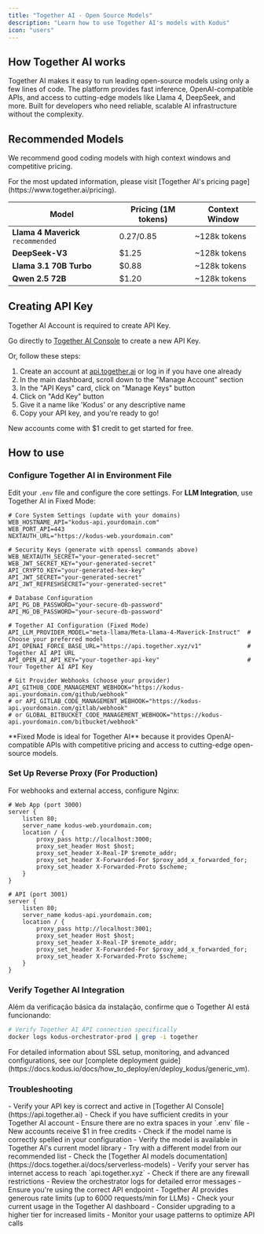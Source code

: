 ```yaml
---
title: "Together AI - Open Source Models"
description: "Learn how to use Together AI's models with Kodus"
icon: "users"
---
```


## How Together AI works

Together AI makes it easy to run leading open-source models using only a few lines of code. The platform provides fast inference, OpenAI-compatible APIs, and access to cutting-edge models like Llama 4, DeepSeek, and more. Built for developers who need reliable, scalable AI infrastructure without the complexity.

## Recommended Models

We recommend good coding models with high context windows and competitive pricing.

<Info>
  For the most updated information, please visit [Together AI's pricing page](https://www.together.ai/pricing).
</Info>

| Model                              | Pricing (1M tokens) | Context Window |
| ---------------------------------- | ------------------- | -------------- |
| **Llama 4 Maverick** `recommended` | $0.27/$0.85         | ~128k tokens   |
| **DeepSeek-V3**                    | $1.25               | ~128k tokens   |
| **Llama 3.1 70B Turbo**            | $0.88               | ~128k tokens   |
| **Qwen 2.5 72B**                   | $1.20               | ~128k tokens   |

## Creating API Key

<Warning>Together AI Account is required to create API Key.</Warning>

Go directly to [Together AI Console](https://api.together.ai) to create a new API Key.

Or, follow these steps:

1. Create an account at [api.together.ai](https://api.together.ai) or log in if you have one already
2. In the main dashboard, scroll down to the "Manage Account" section  
3. In the "API Keys" card, click on "Manage Keys" button
4. Click on "Add Key" button 
5. Give it a name like 'Kodus' or any descriptive name
6. Copy your API key, and you're ready to go!

<Info>
  New accounts come with $1 credit to get started for free.
</Info>

## How to use

<Snippet file="deploy-basic-setup.mdx" />

### Configure Together AI in Environment File

Edit your `.env` file and configure the core settings. For **LLM Integration**, use Together AI in Fixed Mode:

```env
# Core System Settings (update with your domains)
WEB_HOSTNAME_API="kodus-api.yourdomain.com"    
WEB_PORT_API=443                               
NEXTAUTH_URL="https://kodus-web.yourdomain.com"

# Security Keys (generate with openssl commands above)
WEB_NEXTAUTH_SECRET="your-generated-secret"
WEB_JWT_SECRET_KEY="your-generated-secret"
API_CRYPTO_KEY="your-generated-hex-key"
API_JWT_SECRET="your-generated-secret"
API_JWT_REFRESHSECRET="your-generated-secret"

# Database Configuration
API_PG_DB_PASSWORD="your-secure-db-password"
API_MG_DB_PASSWORD="your-secure-db-password"

# Together AI Configuration (Fixed Mode) 
API_LLM_PROVIDER_MODEL="meta-llama/Meta-Llama-4-Maverick-Instruct"  # Choose your preferred model
API_OPENAI_FORCE_BASE_URL="https://api.together.xyz/v1"             # Together AI API URL  
API_OPEN_AI_API_KEY="your-together-api-key"                         # Your Together AI API Key

# Git Provider Webhooks (choose your provider)
API_GITHUB_CODE_MANAGEMENT_WEBHOOK="https://kodus-api.yourdomain.com/github/webhook"
# or API_GITLAB_CODE_MANAGEMENT_WEBHOOK="https://kodus-api.yourdomain.com/gitlab/webhook"
# or GLOBAL_BITBUCKET_CODE_MANAGEMENT_WEBHOOK="https://kodus-api.yourdomain.com/bitbucket/webhook"
```

<Info>
  **Fixed Mode is ideal for Together AI** because it provides OpenAI-compatible APIs with competitive pricing and access to cutting-edge open-source models.
</Info>

<Snippet file="deploy-installation.mdx" />

### Set Up Reverse Proxy (For Production)

For webhooks and external access, configure Nginx:

```nginx
# Web App (port 3000)
server {
    listen 80;
    server_name kodus-web.yourdomain.com;
    location / {
        proxy_pass http://localhost:3000;
        proxy_set_header Host $host;
        proxy_set_header X-Real-IP $remote_addr;
        proxy_set_header X-Forwarded-For $proxy_add_x_forwarded_for;
        proxy_set_header X-Forwarded-Proto $scheme;
    }
}

# API (port 3001)  
server {
    listen 80;
    server_name kodus-api.yourdomain.com;
    location / {
        proxy_pass http://localhost:3001;
        proxy_set_header Host $host;
        proxy_set_header X-Real-IP $remote_addr;
        proxy_set_header X-Forwarded-For $proxy_add_x_forwarded_for;
        proxy_set_header X-Forwarded-Proto $scheme;
    }
}
```

### Verify Together AI Integration

Além da verificação básica da instalação, confirme que o Together AI está funcionando:

```bash
# Verify Together AI API connection specifically
docker logs kodus-orchestrator-prod | grep -i together
```

<Tip>
  For detailed information about SSL setup, monitoring, and advanced configurations, see our [complete deployment guide](https://docs.kodus.io/docs/how_to_deploy/en/deploy_kodus/generic_vm).
</Tip>

### Troubleshooting

<AccordionGroup>
  <Accordion title="API Key Issues">
    - Verify your API key is correct and active in [Together AI Console](https://api.together.ai)
    - Check if you have sufficient credits in your Together AI account
    - Ensure there are no extra spaces in your `.env` file
    - New accounts receive $1 in free credits
  </Accordion>
  
  <Accordion title="Model Not Found">
    - Check if the model name is correctly spelled in your configuration
    - Verify the model is available in Together AI's current model library
    - Try with a different model from our recommended list
    - Check the [Together AI models documentation](https://docs.together.ai/docs/serverless-models)
  </Accordion>
  
  <Accordion title="Connection Errors">
    - Verify your server has internet access to reach `api.together.xyz`
    - Check if there are any firewall restrictions
    - Review the orchestrator logs for detailed error messages
    - Ensure you're using the correct API endpoint
  </Accordion>
  
  <Accordion title="Rate Limiting">
    - Together AI provides generous rate limits (up to 6000 requests/min for LLMs)
    - Check your current usage in the Together AI dashboard
    - Consider upgrading to a higher tier for increased limits
    - Monitor your usage patterns to optimize API calls
  </Accordion>
</AccordionGroup>
